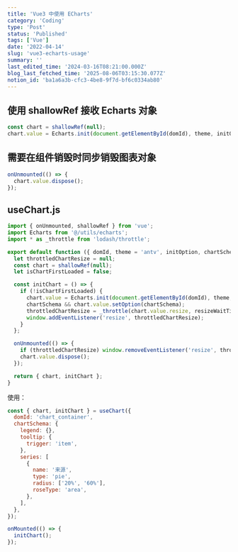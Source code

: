 ```yaml
---
title: 'Vue3 中使用 ECharts'
category: 'Coding'
type: 'Post'
status: 'Published'
tags: ['Vue']
date: '2022-04-14'
slug: 'vue3-echarts-usage'
summary: ''
last_edited_time: '2024-03-16T08:21:00.000Z'
blog_last_fetched_time: '2025-08-06T03:15:30.077Z'
notion_id: 'ba1a6a3b-cfc3-4be8-9f7d-bf6c0334ab80'
---
```


## 使用 shallowRef 接收 Echarts 对象

```javascript
const chart = shallowRef(null);
chart.value = Echarts.init(document.getElementById(domId), theme, initOption);
```

## 需要在组件销毁时同步销毁图表对象

```javascript
onUnmounted(() => {
  chart.value.dispose();
});
```

## useChart.js

```javascript
import { onUnmounted, shallowRef } from 'vue';
import Echarts from '@/utils/echarts';
import * as _throttle from 'lodash/throttle';

export default function ({ domId, theme = 'antv', initOption, chartSchema, resizeWaitTime = 100 }) {
  let throttledChartResize = null;
  const chart = shallowRef(null);
  let isChartFirstLoaded = false;

  const initChart = () => {
    if (!isChartFirstLoaded) {
      chart.value = Echarts.init(document.getElementById(domId), theme, initOption);
      chartSchema && chart.value.setOption(chartSchema);
      throttledChartResize = _throttle(chart.value.resize, resizeWaitTime);
      window.addEventListener('resize', throttledChartResize);
    }
  };

  onUnmounted(() => {
    if (throttledChartResize) window.removeEventListener('resize', throttledChartResize);
    chart.value.dispose();
  });

  return { chart, initChart };
}
```

使用：

```javascript
const { chart, initChart } = useChart({
  domId: 'chart_container',
  chartSchema: {
    legend: {},
    tooltip: {
      trigger: 'item',
    },
    series: [
      {
        name: '来源',
        type: 'pie',
        radius: ['20%', '60%'],
        roseType: 'area',
      },
    ],
  },
});

onMounted(() => {
  initChart();
});
```
